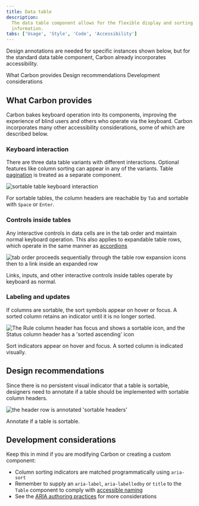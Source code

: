 ```yaml
---
title: Data table
description:
  The data table component allows for the flexible display and sorting of
  information.
tabs: ['Usage', 'Style', 'Code', 'Accessibility']
---
```



<PageDescription>

Design annotations are needed for specific instances shown below, but for the
standard data table component, Carbon already incorporates accessibility.

</PageDescription>

<AnchorLinks>
  <AnchorLink>What Carbon provides</AnchorLink>
  <AnchorLink>Design recommendations</AnchorLink>
  <AnchorLink>Development considerations</AnchorLink>
</AnchorLinks>

<A11yStatus layout="table" components="Data table" />

## What Carbon provides

Carbon bakes keyboard operation into its components, improving the experience of
blind users and others who operate via the keyboard. Carbon incorporates many
other accessibility considerations, some of which are described below.

### Keyboard interaction

There are three data table variants with different interactions. Optional
features like column sorting can appear in any of the variants. Table
[pagination](https://www.carbondesignsystem.com/components/pagination/usage/) is
treated as a separate component.

<Row>
<Column colLg={8}>

![sortable table keyboard interaction](images/datatable-accessibility-1.png)

</Column>
</Row>

For sortable tables, the column headers are reachable by `Tab` and sortable with
`Space` or `Enter`.

### Controls inside tables

Any interactive controls in data cells are in the tab order and maintain normal
keyboard operation. This also applies to expandable table rows, which operate in
the same manner as
[accordions](https://www.carbondesignsystem.com/components/accordions/usage/)

<Row>
<Column colLg={8}>

![tab order proceeds sequentially through the table row expansion icons then to a link inside an expanded row](images/datatable-accessibility-2.png)

</Column>
</Row>

Links, inputs, and other interactive controls inside tables operate by keyboard
as normal.

### Labeling and updates

If columns are sortable, the sort symbols appear on hover or focus. A sorted
column retains an indicator until it is no longer sorted.

<Row>
<Column colLg={8}>

![The Rule column header has focus and shows a sortable icon, and the Status column header has a 'sorted ascending' icon](images/datatable-accessibility-3.png)

</Column>
</Row>

Sort indicators appear on hover and focus. A sorted column is indicated
visually.

## Design recommendations

Since there is no persistent visual indicator that a table is sortable,
designers need to annotate if a table should be implemented with sortable column
headers.

<Row>
<Column colLg={8}>

![the header row is annotated 'sortable headers'](images/datatable-accessibility-4.png)

</Column>
</Row>

Annotate if a table is sortable.

## Development considerations

Keep this in mind if you are modifying Carbon or creating a custom component:

- Column sorting indicators are matched programmatically using `aria-sort`
- Remember to supply an `aria-label`, `aria-labelledby` or `title` to the
  `Table` component to comply with
  [accessible naming](https://able.ibm.com/rules/archives/latest/doc/en-US/aria_accessiblename_exists.html)
- See the
  [ARIA authoring practices](https://www.w3.org/TR/wai-aria-practices-1.2/#table)
  for more considerations
